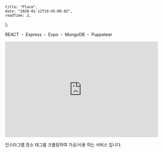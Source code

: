 
    title: "Place",
    date: "2020-01-12T19:45:00.0Z",
    readTime: 2,
};


<p style={{ textAlign: "center", fontFamily: "Rajdhani" }}>
    REACT ・ Express ・ Expo ・ MongoDB ・ Puppeteer
</p>

<div
    style={{
        marginTop: "2.625rem",
        textAlign: "center",
    }}
></div>

<div style={{ paddingTop: "2rem" }}>
    <iframe
        width="100%"
        height="315"
        src="https://www.youtube.com/embed/LkqD32oWN20"
        title="YouTube video player"
        frameBorder="0"
        allow="accelerometer; autoplay; clipboard-write; encrypted-media; gyroscope; picture-in-picture"
        allowFullScreen
    ></iframe>
</div>

<p
    style={{
        paddingTop: "2rem",
        fontSize: "0.8rem",
        fontWeight: "200",
        textAlign: "center",
    }}
>
    인스타그램 장소 태그를 크롤링하여 가공/사용 하는 서비스 입니다.
    <br />
    <br />
</p>
